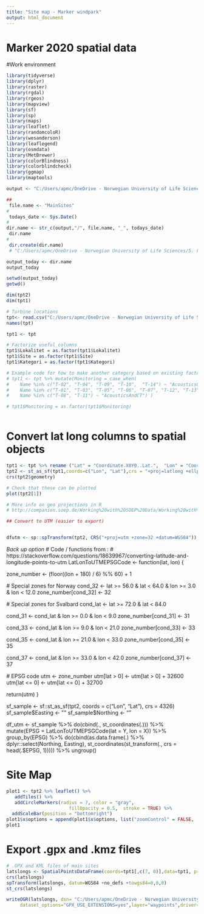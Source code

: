 ```yaml
---
title: "Site map - Marker windpark"
output: html_document
---
```

# Marker 2020 spatial data 

#Work environment 
```r

library(tidyverse)
library(dplyr)
library(raster)
library(rgdal)
library(rgeos)
library(mapview)
library(sf)
library(sp)
library(maps)
library(leaflet)
library(randomcoloR)
library(wesanderson)
library(leaflegend)
library(osmdata)
library(MetBrewer)
library(colorBlindness)
library(colorblindcheck)
library(ggmap)
library(maptools)

output <- "C:/Users/apmc/OneDrive - Norwegian University of Life Sciences/5. EcoForest/Location Data/DigitalPoints"

## 
 file.name <- "MainSites"
# 
 todays_date <- Sys.Date()
# 
dir.name <- str_c(output,"/", file.name, "_", todays_date)
 dir.name
# 
 dir.create(dir.name) 
 # "C:/Users/apmc/OneDrive - Norwegian University of Life Sciences/5. EcoForest/Location Data/DigitalPoints/MainSites_2023-05-31"

output_today <- dir.name
output_today

setwd(output_today)
getwd()

dim(tpt2)
dim(tpt1)

# Turbine locations
tpt<- read.csv("C:/Users/apmc/OneDrive - Norwegian University of Life Sciences/5. EcoForest/Location Data/Sites_31052023.csv", sep = ";")
names(tpt)

tpt1 <- tpt

# Factorize useful columns 
tpt1$Lokalitet = as.factor(tpt1$Lokalitet)
tpt1$Site = as.factor(tpt1$Site)
tpt1$Kategori = as.factor(tpt1$Kategori)

# Example code for how to make another category based on existing factor levels
# tpt1 <- tpt %>% mutate(Monitoring = case_when(
#    Name %in% c("T-02", "T-04", "T-09", "T-10",  "T-14") ~ "AcousticsOnly",
#    Name %in% c("T-01", "T-03", "T-05", "T-06", "T-07", "T-12", "T-13", "T-15") ~ "Not Monitored", 
#    Name %in% c("T-08", "T-11") ~ "AcousticsAndCT") )

# tpt1$Monitoring = as.factor(tpt1$Monitoring)



```

# Convert lat long columns to spatial objects 
```r
tpt1 <- tpt %>% rename ("Lat" = "Coordinate.X0Y0..Lat.",  "Lon" = "Coordinate.X0Y0..Lon." )
tpt2 <- st_as_sf(tpt1,coords=c("Lon", "Lat"),crs = "+proj=latlong +ellps=WGS84 +datum=WGS84 +units=m +no_defs")
crs(tpt2$geometry)

# Check that these can be plotted 
plot(tpt2[1])

# More info on geo projections in R
# http://companion.soep.de/Working%20with%20SOEP%20Data/Working%20with%20spatial%20data%20in%20R.html

## Convert to UTM (easier to export)


dfutm <- sp::spTransform(tpt2, CRS("+proj=utm +zone=32 +datum=WGS84"))


```
*Back up option*
# Code / functions from : 
# https://stackoverflow.com/questions/18639967/converting-latitude-and-longitude-points-to-utm
LatLonToUTMEPSGCode <- function(lat, lon) {

  zone_number <- (floor((lon + 180) / 6) %% 60) + 1

  # Special zones for Norway
  cond_32 <- lat >= 56.0 & lat < 64.0 & lon >= 3.0 & lon < 12.0
  zone_number[cond_32] <- 32

  # Special zones for Svalbard
  cond_lat <- lat >= 72.0 & lat < 84.0

  cond_31 <- cond_lat & lon >= 0.0 & lon <  9.0
  zone_number[cond_31] <- 31

  cond_33 <- cond_lat & lon >= 9.0 & lon < 21.0
  zone_number[cond_33] <- 33

  cond_35 <- cond_lat & lon >= 21.0 & lon < 33.0
  zone_number[cond_35] <- 35

  cond_37 <- cond_lat & lon >= 33.0 & lon < 42.0
  zone_number[cond_37] <- 37

  # EPSG code
  utm <- zone_number
  utm[lat > 0] <- utm[lat > 0] + 32600
  utm[lat <= 0] <- utm[lat <= 0] + 32700

  return(utm)
}

sf_sample <- sf::st_as_sf(tpt2, coords = c("Lon", "Lat"),
                          crs = 4326)
sf_sample$Easting <- "" 
sf_sample$Northing <- "" 

df_utm <- sf_sample %>%
  do(cbind(., st_coordinates(.))) %>%
  mutate(EPSG = LatLonToUTMEPSGCode(lat = Y, lon = X)) %>%
  group_by(EPSG) %>%
  do(cbind(as.data.frame(.) %>% dplyr::select(Northing, Easting),
           st_coordinates(st_transform(., crs = head(.$EPSG, 1))))) 
%>% ungroup()


# Site Map 
```r

plot1 <- tpt2 %>% leaflet() %>% 
   addTiles() %>%
   addCircleMarkers(radius = 7, color = "gray",
                       fillOpacity = 0.5,  stroke = TRUE) %>% 
  addScaleBar(position = "bottomright")
plot1$x$options = append(plot1$x$options, list("zoomControl" = FALSE,  "scaleBar"=TRUE))
plot1 

```

# Export .gpx and .kmz files 
```r

# .GPX and KML files of main sites 
latslongs <- SpatialPointsDataFrame(coords=tpt1[,c(7, 8)],data=tpt1, proj4string =CRS("+proj=latlong +ellps=WGS84")) 
crs(latslongs) 
spTransform(latslongs, datum=WGS84 +no_defs +towgs84=0,0,0)
st_crs(latslongs)

writeOGR(latslongs, dsn= "C:/Users/apmc/OneDrive - Norwegian University of Life Sciences/5. EcoForest/Location Data/DigitalPoints/MainSites_2023-05-31",
     dataset_options="GPX_USE_EXTENSIONS=yes",layer="waypoints",driver="GPX", overwrite_layer = T)

```

